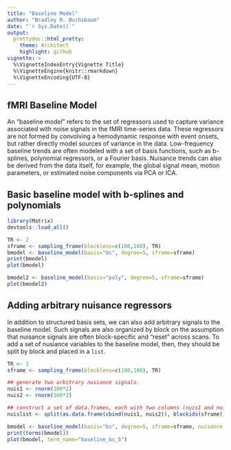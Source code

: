 ```yaml
---
title: "Baseline Model"
author: "Bradley R. Buchsbaum"
date: "`r Sys.Date()`"
output:
  prettydoc::html_pretty:
    theme: Architect
    highlight: github
vignette: >
  %\VignetteIndexEntry{Vignette Title}
  %\VignetteEngine{knitr::rmarkdown}
  %\VignetteEncoding{UTF-8}
---
```



## fMRI Baseline Model

An "baseline model" refers to the set of regressors used to capture variance associated with noise signals in the fMRI time-series data. These regressors are not formed by convolving a hemodynamic response with event onsets, but rather directly model sources of variance in the data. Low-frequency baseline trends are often modeled with a set of basis functions, such as b-splines, polynomial regressors, or a Fourier basis. Nuisance trends can also be derived from the data itself, for example, the global signal mean, motion parameters, or estimated noise components via PCA or ICA. 


## Basic baseline model with b-splines and polynomials

```r
library(Matrix)
devtools::load_all()
```

```r
TR <- 2
sframe <- sampling_frame(blocklens=c(100,100), TR)
bmodel <- baseline_model(basis="bs", degree=5, sframe=sframe)
print(bmodel)
plot(bmodel)

bmodel2 <- baseline_model(basis="poly", degree=5, sframe=sframe)
plot(bmodel2)

```

## Adding arbitrary nuisance regressors

In addition to structured basis sets, we can also add arbitrary signals to the baseline model. Such signals are also organized by block on the assumption that nuisance signals are often block-specific and "reset" across scans. To add a set of nusiance variables to the baseline model, then, they should be split by block and placed in a `list`.



```r

TR <- 2
sframe <- sampling_frame(blocklens=c(100,100), TR)

## generate two arbitrary nusiance signals.
nuis1 <- rnorm(100*2)
nuis2 <- rnorm(100*2)

## construct a set of data.frames, each with two columns (nuis1 and nuis2)
nuislist <- split(as.data.frame(cbind(nuis1, nuis2)), blockids(sframe))

bmodel <- baseline_model(basis="bs", degree=5, sframe=sframe, nuisance_list=nuislist)
print(terms(bmodel))
plot(bmodel, term_name="baseline_bs_5")

```






